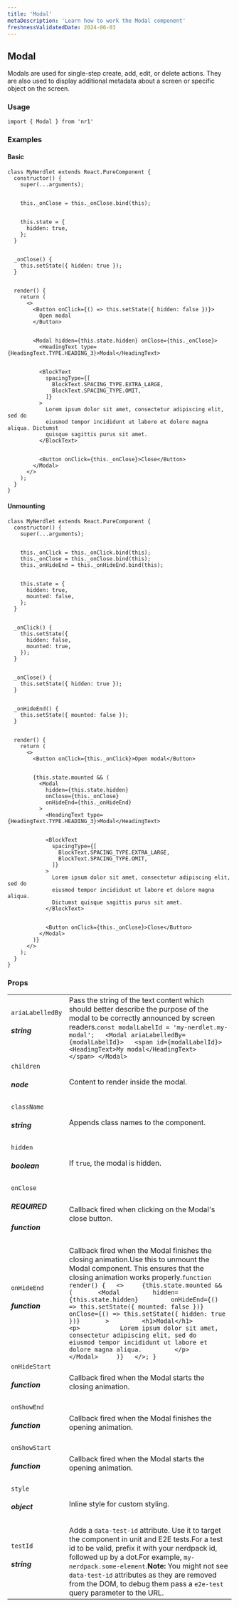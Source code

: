 ```yaml
---
title: 'Modal'
metaDescription: 'Learn how to work the Modal component'
freshnessValidatedDate: 2024-06-03
---
```

## Modal

Modals are used for single-step create, add, edit, or delete actions. They are also used to display additional metadata about a screen or specific object on the screen.

### Usage

```
import { Modal } from 'nr1'
```



### Examples

#### Basic

```
class MyNerdlet extends React.PureComponent {
  constructor() {
    super(...arguments);


    this._onClose = this._onClose.bind(this);


    this.state = {
      hidden: true,
    };
  }


  _onClose() {
    this.setState({ hidden: true });
  }


  render() {
    return (
      <>
        <Button onClick={() => this.setState({ hidden: false })}>
          Open modal
        </Button>


        <Modal hidden={this.state.hidden} onClose={this._onClose}>
          <HeadingText type={HeadingText.TYPE.HEADING_3}>Modal</HeadingText>


          <BlockText
            spacingType={[
              BlockText.SPACING_TYPE.EXTRA_LARGE,
              BlockText.SPACING_TYPE.OMIT,
            ]}
          >
            Lorem ipsum dolor sit amet, consectetur adipiscing elit, sed do
            eiusmod tempor incididunt ut labore et dolore magna aliqua. Dictumst
            quisque sagittis purus sit amet.
          </BlockText>


          <Button onClick={this._onClose}>Close</Button>
        </Modal>
      </>
    );
  }
}
```



#### Unmounting

```
class MyNerdlet extends React.PureComponent {
  constructor() {
    super(...arguments);


    this._onClick = this._onClick.bind(this);
    this._onClose = this._onClose.bind(this);
    this._onHideEnd = this._onHideEnd.bind(this);


    this.state = {
      hidden: true,
      mounted: false,
    };
  }


  _onClick() {
    this.setState({
      hidden: false,
      mounted: true,
    });
  }


  _onClose() {
    this.setState({ hidden: true });
  }


  _onHideEnd() {
    this.setState({ mounted: false });
  }


  render() {
    return (
      <>
        <Button onClick={this._onClick}>Open modal</Button>


        {this.state.mounted && (
          <Modal
            hidden={this.state.hidden}
            onClose={this._onClose}
            onHideEnd={this._onHideEnd}
          >
            <HeadingText type={HeadingText.TYPE.HEADING_3}>Modal</HeadingText>


            <BlockText
              spacingType={[
                BlockText.SPACING_TYPE.EXTRA_LARGE,
                BlockText.SPACING_TYPE.OMIT,
              ]}
            >
              Lorem ipsum dolor sit amet, consectetur adipiscing elit, sed do
              eiusmod tempor incididunt ut labore et dolore magna aliqua.
              Dictumst quisque sagittis purus sit amet.
            </BlockText>


            <Button onClick={this._onClose}>Close</Button>
          </Modal>
        )}
      </>
    );
  }
}
```



### Props

|                                       |                                                                                                                                                                                                                                                                                                                                                                                                                                                                                                                                                                                                                                                                                                                       |
| ------------------------------------- | --------------------------------------------------------------------------------------------------------------------------------------------------------------------------------------------------------------------------------------------------------------------------------------------------------------------------------------------------------------------------------------------------------------------------------------------------------------------------------------------------------------------------------------------------------------------------------------------------------------------------------------------------------------------------------------------------------------------- |
| `ariaLabelledBy` <h5>string</h5>          | Pass the string of the text content which should better describe the purpose of the modal to be correctly announced by screen readers.``` const modalLabelId = 'my-nerdlet.my-modal';   <Modal ariaLabelledBy={modalLabelId}>   <span id={modalLabelId}>     <HeadingText>My modal</HeadingText>   </span> </Modal> ```                                                                                                                                                                                                                                                                                                                                                                                    |
| `children` <h5>node</h5>                  | Content to render inside the modal.                                                                                                                                                                                                                                                                                                                                                                                                                                                                                                                                                                                                                                                                                   |
| `className` <h5>string</h5>               | Appends class names to the component.                                                                                                                                                                                                                                                                                                                                                                                                                                                                                                                                                                                                                                                                                 |
| `hidden` <h5>boolean</h5>                 | If `true`, the modal is hidden.                                                                                                                                                                                                                                                                                                                                                                                                                                                                                                                                                                                                                                                                                       |
| `onClose` <h5>REQUIRED</h5><h5>function</h5> | Callback fired when clicking on the Modal's close button.                                                                                                                                                                                                                                                                                                                                                                                                                                                                                                                                                                                        |
| `onHideEnd` <h5>function</h5>             | Callback fired when the Modal finishes the closing animation.Use this to unmount the Modal component. This ensures that the closing animation works properly.``` function render() {   <>     {this.state.mounted && (       <Modal         hidden={this.state.hidden}         onHideEnd={() => this.setState({ mounted: false })}         onClose={() => this.setState({ hidden: true })}       >         <h1>Modal</h1>         <p>           Lorem ipsum dolor sit amet, consectetur adipiscing elit, sed do           eiusmod tempor incididunt ut labore et dolore magna aliqua.         </p>       </Modal>     )}   </>; } ``` |
| `onHideStart` <h5>function</h5>           | Callback fired when the Modal starts the closing animation.                                                                                                                                                                                                                                                                                                                                                                                                                                                                                                                                                                                      |
| `onShowEnd` <h5>function</h5>             | Callback fired when the Modal finishes the opening animation.                                                                                                                                                                                                                                                                                                                                                                                                                                                                                                                                                                                    |
| `onShowStart` <h5>function</h5>           | Callback fired when the Modal starts the opening animation.                                                                                                                                                                                                                                                                                                                                                                                                                                                                                                                                                                                      |
| `style` <h5>object</h5>                   | Inline style for custom styling.                                                                                                                                                                                                                                                                                                                                                                                                                                                                                                                                                                                                                                                                                      |
| `testId` <h5>string</h5>                  | Adds a `data-test-id` attribute. Use it to target the component in unit and E2E tests.For a test id to be valid, prefix it with your nerdpack id, followed up by a dot.For example, `my-nerdpack.some-element`.**Note:** You might not see `data-test-id` attributes as they are removed from the DOM, to debug them pass a `e2e-test` query parameter to the URL.                                                                                                                                                                                                                                                                                                                                                    |
